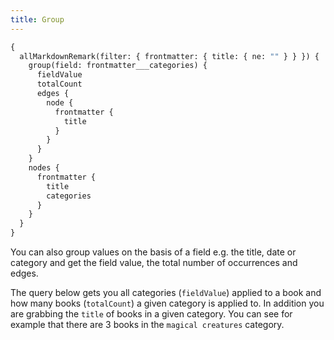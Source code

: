 ```yaml
---
title: Group
---
```


```graphql preview
{
  allMarkdownRemark(filter: { frontmatter: { title: { ne: "" } } }) {
    group(field: frontmatter___categories) {
      fieldValue
      totalCount
      edges {
        node {
          frontmatter {
            title
          }
        }
      }
    }
    nodes {
      frontmatter {
        title
        categories
      }
    }
  }
}
```

You can also group values on the basis of a field e.g. the title, date or category and get the field value, the total number of occurrences and edges.

The query below gets you all categories (`fieldValue`) applied to a book and how many books (`totalCount`) a given category is applied to. In addition you are grabbing the `title` of books in a given category. You can see for example that there are 3 books in the `magical creatures` category.
